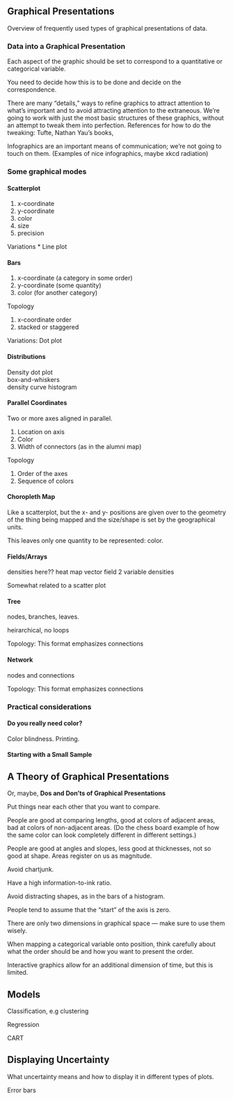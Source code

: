 ## Graphical Presentations


Overview of frequently used types of graphical presentations of data.


### Data into a Graphical Presentation


Each aspect of the graphic should be set to correspond to a quantitative or categorical variable.

You need to decide how this is to be done and decide on the correspondence. 

There are many "details," ways to refine graphics to attract attention to what's important and to avoid attracting attention to the extraneous.  We're going to work with just the most basic structures of these graphics, without an attempt to tweak them into perfection.  References for how to do the tweaking: Tufte, Nathan Yau's books, 

Infographics are an important means of communication; we're not going to touch on them. (Examples of nice infographics, maybe xkcd radiation)

### Some graphical modes



#### Scatterplot

1. x-coordinate
2. y-coordinate
3. color
4. size
5. precision

Variations
* Line plot



#### Bars

1. x-coordinate (a category in some order)
2. y-coordinate (some quantity)
3. color (for another category)

Topology

1. x-coordinate order
2. stacked or staggered

Variations: Dot plot

#### Distributions

Density dot plot  
box-and-whiskers  
density curve
histogram

#### Parallel Coordinates

Two or more axes aligned in parallel.

1. Location on axis
2. Color
3. Width of connectors (as in the alumni map)

Topology

1. Order of the axes
2. Sequence of colors


#### Choropleth Map

Like a scatterplot, but the x- and y- positions are given over to the geometry of the thing being mapped and the size/shape is set by the geographical units.

This leaves only one quantity to be represented: color.

#### Fields/Arrays

densities here??
heat map
vector field
2 variable densities

Somewhat related to a scatter plot

#### Tree

nodes, branches, leaves.

heirarchical, no loops

Topology: This format emphasizes connections

#### Network

nodes and connections

Topology: This format emphasizes connections






### Practical considerations

#### Do you really need color?

Color blindness.  Printing.

#### Starting with a Small Sample


## A Theory of Graphical Presentations

Or, maybe, **Dos and Don'ts of Graphical Presentations**

Put things near each other that you want to compare.

People are good at comparing lengths, good at colors of adjacent areas, bad at colors of non-adjacent areas.  (Do the chess board example of how the same color can look completely different in different settings.)

People are good at angles and slopes, less good at thicknesses, not so good at shape.  Areas register on us as magnitude.

Avoid chartjunk.

Have a high information-to-ink ratio.

Avoid distracting shapes, as in the bars of a histogram.

People tend to assume that the "start" of the axis is zero.

There are only two dimensions in graphical space --- make sure to use them wisely.

When mapping a categorical variable onto position, think carefully about what the order should be and how you want to present the order.

Interactive graphics allow for an additional dimension of time, but this is limited.

## Models

Classification, e.g clustering

Regression

CART


## Displaying Uncertainty

What uncertainty means and how to display it in different types of plots.

Error bars


